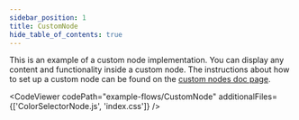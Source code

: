```yaml
---
sidebar_position: 1
title: CustomNode
hide_table_of_contents: true
---
```



This is an example of a custom node implementation. You can display any content and functionality inside a custom node. The instructions about how to set up a custom node can be found on the [custom nodes doc page](https://reactflow.dev/docs/guides/custom-nodes/).

<CodeViewer
  codePath="example-flows/CustomNode"
  additionalFiles={['ColorSelectorNode.js', 'index.css']}
/>
